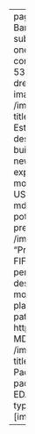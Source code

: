 ---
pagetitle: Projects | Jake Barnabe
title: Projects
subtitle: "Working on new ones everyday!"
listing:
  contents:
    - path: https://dsci-532-2024-15-dreamhouse.onrender.com/
      image: /images/dreamhouse_pic.jpeg
      title: "Dreamhouse - A Real-Estate Dashboard"
      description: "A dashboard built using Plotly Dash to help newcomers to real-estate explore the markets of the 50 most populous cities in the US."
    - path: https://ubc-mds.github.io/fifa-potential/high-potential-fifa-prediction-report.html
      image: /images/soccer.png
      title: "Predicting high-potential FIFA players using individual performance data"
      description: "A classifier model to identify soccer players with high potential"
    - path: https://github.com/UBC-MDS/quanteda
      image: /images/quanteda_logo.png
      title: "quanteda Python Package"
      description: "A package for simplifying the EDA of time-series data!"
  type: grid
  feed: true
  fields: [image, title, description]

---